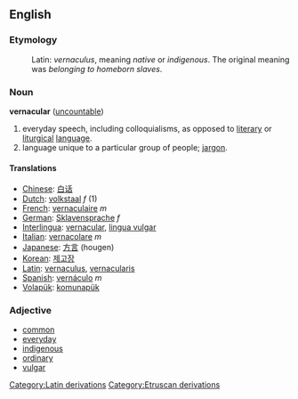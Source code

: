 ==English==

===Etymology===
:Latin: ''vernaculus'', meaning ''native'' or ''indigenous''. The original meaning was ''belonging to homeborn slaves''.

===Noun===
'''vernacular'''  ([[uncountable]])
#everyday speech, including colloquialisms, as opposed to [[literary]] or [[liturgical]] [[language]].
#language unique to a particular group of people; [[jargon]].

==== Translations ====
*[[Chinese]]: [[白话]]
*[[Dutch]]: [[volkstaal]] ''f'' (1)
*[[French]]: [[vernaculaire]] ''m''
*[[German]]: [[Sklavensprache]] ''f''
*[[Interlingua]]: [[vernacular]], [[lingua vulgar]] 
*[[Italian]]: [[vernacolare]] ''m''
*[[Japanese]]: [[方言]] (hougen)
*[[Korean]]: [[제고장]]
*[[Latin]]: [[vernaculus]], [[vernacularis]]
*[[Spanish]]: [[vernáculo]] ''m''
*[[Volapük]]: [[komunapük]]

===Adjective===
*[[common]]
*[[everyday]]
*[[indigenous]]
*[[ordinary]]
*[[vulgar]]

[[Category:Latin derivations]]
[[Category:Etruscan derivations]]